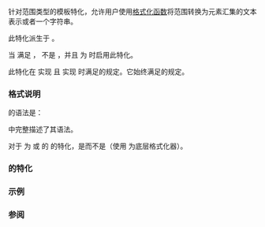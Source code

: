 {{cpp/title|formatter{{small|&lt;''范围''{{sep}}&gt;}}}}
{{cpp/utility/format/ranges_formatter/navbar}}
{{dcl begin}}
{{dcl header|format}}
{{dcl|since=c++23|1=
template&lt; ranges::input_range R, class CharT &gt;
    requires (std::format_kind&lt;R&gt; != std::range_format::disabled) &amp;&amp;
              std::formattable&lt;ranges::range_reference_t&lt;R&gt;, CharT&gt;
struct formatter&lt;R, CharT&gt;;
}}
{{dcl h|辅助模板}}
{{dcla|expos=yes|
template&lt; std::range_format K, ranges::input_range R, class CharT &gt;
struct /*range-default-formatter*/;
}}
{{dcl end}}

{{lc|std::formatter}} 针对范围类型的模板特化，允许用户使用[[cpp/utility/format|格式化函数]]将范围转换为元素汇集的文本表示或者一个字符串。

此特化派生于 {{box/core|{{tti|range-default-formatter}}{{c/core|&lt;std::format_kind&lt;R&gt;, R, CharT&gt;}}}}。

当 {{tt|R}} 满足 {{lconcept|input_range}}，{{c|std::format_kind&lt;R&gt;}} 不是 {{c|std::range_format::disabled}}，并且 {{c|std::formattable&lt;ranges::range_reference_t&lt;R&gt;, CharT&gt;}} 为 {{c|true}} 时启用此特化。

此特化在 {{c/core|const R}} 实现 {{lconcept|input_range}} 且 {{c/core|ranges::range_reference_t&lt;const R&gt;}} 实现 {{c/core|std::formattable&lt;CharT&gt;}} 时满足{{named req|Formatter}}的规定。它始终满足{{named req|BasicFormatter}}的规定。

===格式说明===
{{spar sep|范围格式说明}}的语法是：
{{sdsc begin}}
{{sdsc|
{{spar optional|范围填充与对齐}} {{spar optional|宽度}} {{ttb|n}}{{mark optional}} {{spar optional|范围类型}} {{spar optional|范围底层说明}}
}}
{{sdsc end}}

{{rlpsd|range formatter#范围格式说明}}中完整描述了其语法。

对于 {{c|std::format_kind&lt;R&gt;}} 为 {{c|std::range_format::string}} 或 {{c|std::range_format::debug_string}} 的 {{tt|std::formatter}} 的特化，{{spar sep|格式说明}}是{{spar sep|标准格式说明}}而不是{{spar sep|范围格式说明}}（使用 {{c/core|std::formatter&lt;std::basic_string&lt;CharT&gt;, CharT&gt;}} 为底层格式化器）。

==={{tti|range-default-formatter}} 的特化===
{{dsc begin}}
{{dsc inc|cpp/utility/format/ranges_formatter/dsc range_default_formatter_sequence}}
{{dsc inc|cpp/utility/format/ranges_formatter/dsc range_default_formatter_map}}
{{dsc inc|cpp/utility/format/ranges_formatter/dsc range_default_formatter_set}}
{{dsc inc|cpp/utility/format/ranges_formatter/dsc range_default_formatter_string}}
{{dsc end}}

===示例===
{{todo|example}}

===参阅===
{{dsc begin}}
{{dsc inc|cpp/utility/format/dsc formatter}}
{{dsc inc|cpp/utility/format/dsc range_formatter}}
{{dsc end}}

{{langlinks|en|es|ja|ru}}